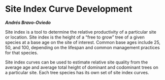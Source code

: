 Site Index Curve Development
======================================
***Andrés Bravo-Oviedo***

Site index is a tool to determine the relative productivity of a particular site or location. Site index is the height of a "free to grow" tree of a given species at a base age on the site of interest. 
Common base ages include 25, 50, and 100, depending on the lifespan and common management practices for that species.

Site index curves can be used to estimate relative site quality from the average age and average total height of dominant and codominant trees on a particular site. Each tree species has its own set of site index curves.
